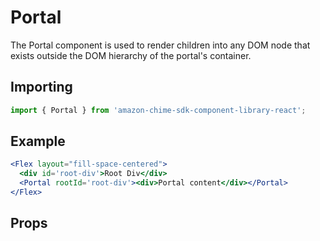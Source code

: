 

<Meta title="UI Components/Portal" />

# Portal

The Portal component is used to render children into any DOM node that exists outside the DOM hierarchy of the portal's container. 

## Importing

```javascript
import { Portal } from 'amazon-chime-sdk-component-library-react';
```

## Example

```jsx
<Flex layout="fill-space-centered">
  <div id='root-div'>Root Div</div>
  <Portal rootId='root-div'><div>Portal content</div></Portal>
</Flex>
```

## Props

<Props of={Portal} />